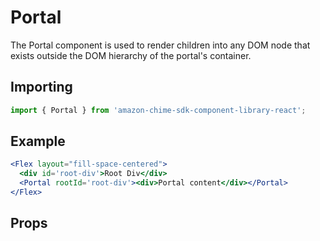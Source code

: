 

<Meta title="UI Components/Portal" />

# Portal

The Portal component is used to render children into any DOM node that exists outside the DOM hierarchy of the portal's container. 

## Importing

```javascript
import { Portal } from 'amazon-chime-sdk-component-library-react';
```

## Example

```jsx
<Flex layout="fill-space-centered">
  <div id='root-div'>Root Div</div>
  <Portal rootId='root-div'><div>Portal content</div></Portal>
</Flex>
```

## Props

<Props of={Portal} />